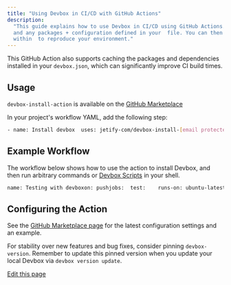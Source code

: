 ```yaml
---
title: "Using Devbox in CI/CD with GitHub Actions"
description:
  "This guide explains how to use Devbox in CI/CD using GitHub Actions. The  will install Devbox CLI
  and any packages + configuration defined in your  file. You can then run tasks or scripts
  within  to reproduce your environment."
---
```


This GitHub Action also supports caching the packages and dependencies installed in your
`devbox.json`, which can significantly improve CI build times.

## Usage[​](#usage "Direct link to Usage")

`devbox-install-action` is available on the
[GitHub Marketplace](https://github.com/marketplace/actions/devbox-installer)

In your project's workflow YAML, add the following step:

```bash
- name: Install devbox  uses: jetify-com/devbox-install-[email protected]
```

## Example Workflow[​](#example-workflow "Direct link to Example Workflow")

The workflow below shows how to use the action to install Devbox, and then run arbitrary commands or
[Devbox Scripts](/docs/devbox/guides/scripts/) in your shell.

```bash
name: Testing with devboxon: pushjobs:  test:    runs-on: ubuntu-latest    steps:      - uses: actions/checkout@v4      - name: Install devbox        uses: jetify-com/devbox-install-[email protected]      - name: Run arbitrary commands        run: devbox run -- echo "done!"      - name: Run a script called test        run: devbox run test
```

## Configuring the Action[​](#configuring-the-action "Direct link to Configuring the Action")

See the [GitHub Marketplace page](https://github.com/marketplace/actions/devbox-installer) for the
latest configuration settings and an example.

For stability over new features and bug fixes, consider pinning `devbox-version`. Remember to update
this pinned version when you update your local Devbox via `devbox version update`.

[Edit this page](https://github.com/jetify-com/devbox/tree/main/docs/app/docs/continuous-integration/github-action.md)
